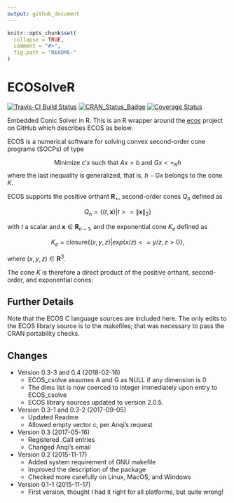 ```yaml
---
output: github_document
---
```


<!-- README.md is generated from README.Rmd. Please edit that file -->

```r
knitr::opts_chunk$set(
  collapse = TRUE,
  comment = "#>",
  fig.path = "README-"
)
```

# ECOSolveR

[![Travis-CI Build Status](https://travis-ci.org/r-lib/ECOSolveR.svg?branch=master)](https://travis-ci.org/r-lib/ECOSolveR)
[![CRAN_Status_Badge](https://www.r-pkg.org/badges/version/ECOSolveR)](https://cran.r-project.org/package=ECOSolveR)
[![Coverage
Status](https://img.shields.io/codecov/c/github/r-lib/ECOSolveR/master.svg)](https://codecov.io/github/r-lib/ECOSolveR?branch=master)

Embedded Conic Solver in R. This is an R wrapper around the
[ecos](https://github.com/embotech/ecos) project on GitHub which
describes ECOS as below.

ECOS is a numerical software for solving convex second-order cone programs (SOCPs) of type

$$
\mbox{Minimize } c'x \mbox{ such that } Ax = b \mbox{ and } Gx <=_K h
$$
where the last inequality is generalized, that is, $h-Gx$ belongs to
the cone $K$.

ECOS supports the positive orthant ${\mathbf R}_+$, second-order cones
$Q_n$ defined as

$$
Q_n = \bigl\{ (t,{\mathbf x}) | t >= \lVert{\mathbf x}\rVert_2 \bigr\}
$$

with $t$ a scalar and ${\mathbf x} \in {\mathbf R}_{n-1}$, and the exponential
cone $K_e$ defined as

$$
K_e = \mbox{closure} \bigl\{ (x,y,z) | exp(x/z) <= y/z, z>0 \bigr\},
$$

where  $(x,y,z) \in {\mathbf R}^3$.

The cone $K$ is therefore a direct product of the positive orthant, second-order, and exponential cones:

\begin{array}{l}
K = R_+ \times Q_{n_1} \times \cdots \times Q_{n_N} \times K_e \times \cdots \times K_e.
\end{array}

## Further Details

Note that the ECOS C language sources are included here. The only
edits to the ECOS library source is to the makefiles; that was
necessary to pass the CRAN portability checks.


## Changes

- Version 0.3-3 and 0.4 (2018-02-16)
	- ECOS_csolve assumes A and G as NULL if any dimension is 0
	- The dims list is now coerced to integer immediately upon
	  entry to ECOS_csolve
	- ECOS library sources updated to version 2.0.5.

- Version 0.3-1 and 0.3-2 (2017-09-05)
	- Updated Readme
	- Allowed empty vector c, per Anqi's request

- Version 0.3 (2017-05-16)
	- Registered .Call entries
	- Changed Anqi's email

- Version 0.2 (2015-11-17)
	- Added system requirement of GNU makefile
	- Improved the description of the package
	- Checked more carefully on Linux, MacOS, and Windows

- Version 0.1-1 (2015-11-17)
	- First version, thought I had it right for all platforms, but quite wrong!


